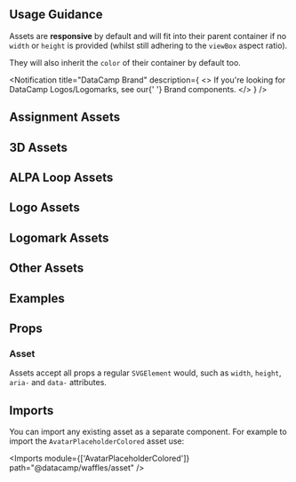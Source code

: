 

<Layout title="Asset" description="🚧 This page is under construction">

## Usage Guidance

Assets are **responsive** by default and will fit into their parent container if no `width` or `height` is provided (whilst still adhering to the `viewBox` aspect ratio).

They will also inherit the `color` of their container by default too.

<Notification
  title="DataCamp Brand"
  description={
    <>
      If you're looking for DataCamp Logos/Logomarks, see our{' '}
      <Link href="../brand">Brand</Link> components.
    </>
  }
/>

## Assignment Assets

<AssetGrid assetType="Assignment" />

## 3D Assets

<AssetGrid assetType="3d" />

## ALPA Loop Assets

<AssetGrid assetType="Alpa" maxColumns="2" hasDarkBackground />

## Logo Assets

<AssetGrid assetType="Logo" maxColumns="3" />

## Logomark Assets

<AssetGrid assetType="Logomark" />

## Other Assets

<AssetGrid assetType="Other" />

## Examples

<Example title="Basic Usage" path="asset/basic-usage">
  <BasicUsage />
</Example>

<Example title="Custom Size and Color" path="asset/custom-size-color">
  <CustomSizeColor />
</Example>

## Props

### Asset

Assets accept all props a regular `SVGElement` would, such as `width`, `height`, `aria-` and `data-` attributes.

## Imports

You can import any existing asset as a separate component. For example to import the `AvatarPlaceholderColored` asset use:

<Imports module={['AvatarPlaceholderColored']} path="@datacamp/waffles/asset" />

</Layout>
